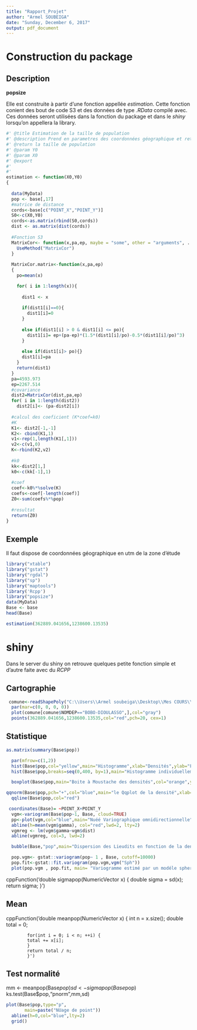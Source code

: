 ```yaml
---
title: "Rapport_Projet"
author: "Armel SOUBEIGA"
date: "Sunday, December 6, 2017"
output: pdf_document
---
```



# Construction du package

## Description

**popsize**

Elle est construite à partir d'une fonction appellée *estimation*. Cette fonction conient des bout de code S3 et des données de type *.RData* compilé avec. Ces données seront utilisées dans la fonction du package et dans le *shiny* lorsqu'on appellera la library.




```r
#' @title Estimation de la taille de population
#' @description Prend en parametres des coordonnées géographique et retour la taille de population à ce lieudit
#' @return la taille de population
#' @param Y0
#' @param X0
#' @export
#'
#'
estimation <- function(X0,Y0)
{
  
  data(MyData)
  pop <- base[,17]
  #matrice de distance
  cords<-base[c("POINT_X","POINT_Y")]
  S0<-c(X0,Y0)
  cords<-as.matrix(rbind(S0,cords))
  dist <- as.matrix(dist(cords)) 
  
  #Fonction S3
  MatrixCor<- function(x,pa,ep, maybe = "some", other = "arguments", ...) {
    UseMethod("MatrixCor")
  }
  
  MatrixCor.matrix<-function(x,pa,ep)
  {
    po=mean(x)

    for( i in 1:length(x)){
      
      dist1 <- x
      
      if(dist1[i]==0){
        dist1[i]=0
      }
      
      else if(dist1[i] > 0 & dist1[i] <= po){
        dist1[i]= ep+(pa-ep)*(1.5*(dist1[i]/po)-0.5*(dist1[i]/po)^3)
      }
      
      else if(dist1[i]> po){}
      dist1[i]=pa
    }
    return(dist1)
  }
  pa=4593.973
  ep=2267.514 
  #covariance
  dist2=MatrixCor(dist,pa,ep)
  for( i in 1:length(dist2))
    dist2[i]<- (pa-dist2[i]) 
  
  #calcul des coeficient (K*coef=k0)
  #K
  K1<- dist2[-1,-1]
  K2<- cbind(K1,1)
  v1<-rep(1,length(K1[,1]))
  v2<-c(v1,0)
  K<-rbind(K2,v2)
  
  #k0
  kk<-dist2[1,]
  k0<-c(kk[-1],1)
  
  #coef
  coef<-k0%*%solve(K)
  coefs<-coef[-length(coef)]
  Z0<-sum(coefs%*%pop)
  
  #resultat
  return(Z0)
}
```

## Exemple

Il faut dispose de coordonnées géographique en utm de la zone d'étude

```r
library("xtable")
library("gstat")
library("rgdal")
library("sp")
library("maptools")
library('Rcpp')  
library("popsize")
data(MyData)
Base <- base
head(Base)
```

```r
estimation(362889.041656,1238600.13535)
```

# shiny

Dans le server du shiny on retrouve quelques petite fonction simple et d'autre faite avec du *RCPP*

## Cartographie

```r
 comune<-readShapePoly("C:\\Users\\Armel soubeiga\\Desktop\\Mes COURS\\SSD_UGA\\M1\\R\\ProjetR_Armel\\Shinypopsize\\data\\Adm\\Bf_dept.shp")
  par(mar=c(0, 0, 0, 0))
  plot(comune[comune$NOMDEP=="BOBO-DIOULASSO",],col="gray")
  points(362889.041656,1238600.13535,col="red",pch=20, cex=1)
```

## Statistique

```r
as.matrix(summary(Base$pop))
```

```r
  par(mfrow=c(1,2))
  hist(Base$pop,col="yellow",main="Histogramme",xlab="Densités",ylab="Frenquences")
  hist(Base$pop,breaks=seq(0,400, by=1),main="Histogramme individuellement",xlab="Densités",ylab="Frenquences")
```


```r
  boxplot(Base$pop,main="Boite à Moustache des densités",col="orange",ylab="Densit?")
```

```r
qqnorm(Base$pop,pch="+",col="blue",main="le Qqplot de la densité",xlab="densité théorique",ylab="densité observées")
  qqline(Base$pop,col="red")
```

```r
 coordinates(Base)= ~POINT_X+POINT_Y
  vgm<-variogram(Base$pop~1, Base, cloud=TRUE)
  pp<-plot(vgm,col="blue",main="Nuéé Variographique omnidirectionnelle",id=TRUE)
  abline(h=mean(vgm$gamma), col="red",lwd=2, lty=2)
  vgmreg <- lm(vgm$gamma~vgm$dist)
  abline(vgmreg, col=3, lwd=2)  
```

```r
  bubble(Base,"pop",main="Dispersion des Lieudits en fonction de la densité")
```

```r
  pop.vgm<- gstat::variogram(pop~ 1 , Base, cutoff=10000)
  pop.fit<-gstat::fit.variogram(pop.vgm,vgm("Sph"))
  plot(pop.vgm , pop.fit, main= "Variogramme estimé par un modéle spherique")
```


cppFunction('double sigmapop(NumericVector x) {
  double sigma = sd(x);
            return sigma;
}')

## Mean
cppFunction('double meanpop(NumericVector x) {
            int n = x.size();
            double total = 0;
            
            for(int i = 0; i < n; ++i) {
            total += x[i];
            }
            return total / n;
            }')

## Test normalité
  mm <- meanpop(Base$pop)
  sd <- sigmapop(Base$pop)
  ks.test(Base$pop,"pnorm",mm,sd)



```r
plot(Base$pop,type="p",
       main=paste("NUage de point"))
  abline(h=0,col="blue",lty=2)
  grid()
```



